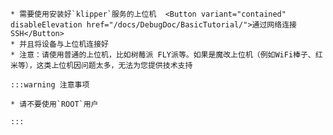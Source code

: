 

    * 需要使用安装好`klipper`服务的上位机  <Button variant="contained" disableElevation href="/docs/DebugDoc/BasicTutorial/">通过网络连接SSH</Button>
    * 并且将设备与上位机连接好
    * 注意：请使用普通的上位机，比如树莓派 FLY派等。如果是魔改上位机（例如WiFi棒子、红米等），这类上位机因问题太多，无法为您提供技术支持

    :::warning 注意事项

    * 请不要使用`ROOT`用户

    :::